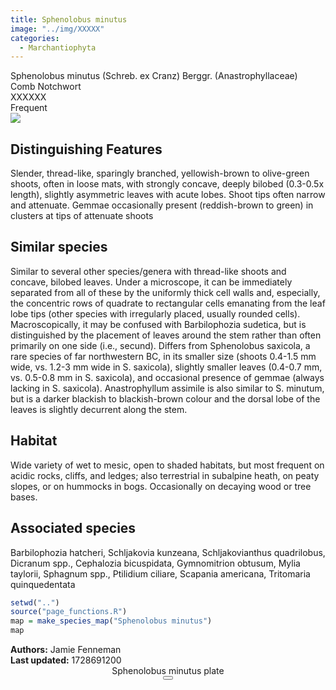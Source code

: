 ```yaml
---
title: Sphenolobus minutus
image: "../img/XXXXX"
categories:
  - Marchantiophyta
---
```


<div class="info-panel">
 <div class="info-top">
  <div class="taxon-scientific"><span class="taxon-name">Sphenolobus minutus</span> <span class="taxon-authority">(Schreb. ex Cranz) Berggr.</span> <span class="taxon-family">(Anastrophyllaceae)</span></div>
  <div class="taxon-common">Comb Notchwort</div>
 </div>
 <div class="info-bottom">
  <div class="taxon-qnd">XXXXXX</div>
  <div class="taxon-abundance">Frequent</div>
 </div>
</div>
<div class="imerss-content-frame">
 <div class="imerss-image-header">
  <div class="imerss-image-holder imerss-column-left" data-toggle="tooltip" style="background-image: url(../img/XXXXX)" title="Finn McGhee">
  </div>

  <div class="imerss-image-holder imerss-column-right" data-toggle="tooltip" style="background-image: url(../img/XXXXX)" title="Daniel Tucker">
  </div>
 
 </div>
 <div class="imerss-content-lower">
  <div class="imerss-column-left">
  <div class="tab-microscope" data-micromodal-trigger="modal-plate">
  <img src="../img/bryo guide microscope.png"/>
  </div>

<h2>Distinguishing Features</h2>

Slender, thread-like, sparingly branched, yellowish-brown to olive-green shoots, often in loose mats, with strongly concave, deeply bilobed (0.3-0.5x length), slightly asymmetric leaves with acute lobes. Shoot tips often narrow and attenuate. Gemmae occasionally present (reddish-brown to green) in clusters at tips of attenuate shoots

<h2>Similar species</h2>

Similar to several other species/genera with thread-like shoots and concave, bilobed leaves. Under a microscope, it can be immediately separated from all of these by the uniformly thick cell walls and, especially, the concentric rows of quadrate to rectangular cells emanating from the leaf lobe tips (other species with irregularly placed, usually rounded cells). Macroscopically, it may be confused with Barbilophozia sudetica, but is distinguished by the placement of leaves around the stem rather than often primarily on one side (i.e., secund). Differs from Sphenolobus saxicola, a rare species of far northwestern BC, in its smaller size (shoots 0.4-1.5 mm wide, vs. 1.2-3 mm wide in S. saxicola), slightly smaller leaves (0.4-0.7 mm, vs. 0.5-0.8 mm in S. saxicola), and occasional presence of gemmae (always lacking in S. saxicola). Anastrophyllum assimile is also similar to S. minutum, but is a darker blackish to blackish-brown colour and the dorsal lobe of the leaves is slightly decurrent along the stem.

<h2>Habitat</h2>

Wide variety of wet to mesic, open to shaded habitats, but most frequent on acidic rocks, cliffs, and ledges; also terrestrial in subalpine heath, on peaty slopes, or on hummocks in bogs. Occasionally on decaying wood or tree bases.

<h2>Associated species</h2>

Barbilophozia hatcheri, Schljakovia kunzeana, Schljakovianthus quadrilobus, Dicranum spp., Cephalozia bicuspidata, Gymnomitrion obtusum, Mylia taylorii, Sphagnum spp., Ptilidium ciliare, Scapania americana, Tritomaria quinquedentata
</div>

<div class="imerss-column-right">

<div class="imerss-image-holder imerss-column-right" data-toggle="tooltip" style="background-image: url(../img/XXXXX)" title="Daniel Tucker">
</div>

<div class="imerss-map-holder">
```r
setwd("..")
source("page_functions.R")
map = make_species_map("Sphenolobus minutus")
map
```
</div>

</div>

</div>
</div>

<div class="taxon-footer">
 <div class="taxon-authors"><b>Authors:</b> <span>Jamie Fenneman</span></div>
 <div class="taxon-update"><b>Last updated:</b> <span>1728691200</span></div>
</div>

<div class="modal micromodal-slide" id="modal-plate" aria-hidden="true">
 <div class="modal__overlay" tabindex="-1" data-micromodal-close>
  <div class="modal__container" role="dialog" aria-modal="true" aria-labelledby="modal-plate-title" >
   <header class="modal__header">
   <div class="modal__title" id="modal-plate-title">
  Sphenolobus minutus plate
   </div>
   <button class="modal__close" aria-label="Close" data-micromodal-close></button>
   </header>
  <div class="modal__content" id="modal-plate-content">
   <div class="imerss-image-holder" data-toggle="tooltip" style="background-image: url(../img/XXXXX)" title="XXXXX">
  </div>
  </div>
  </div>
 </div>
</div>

<script src="../js/micromodal.min.js"></script>
<link href="../css/style-taxon.css" rel="stylesheet">
<link href="../css/micromodal.css" rel="stylesheet">

<script>
MicroModal.init();
</script>

